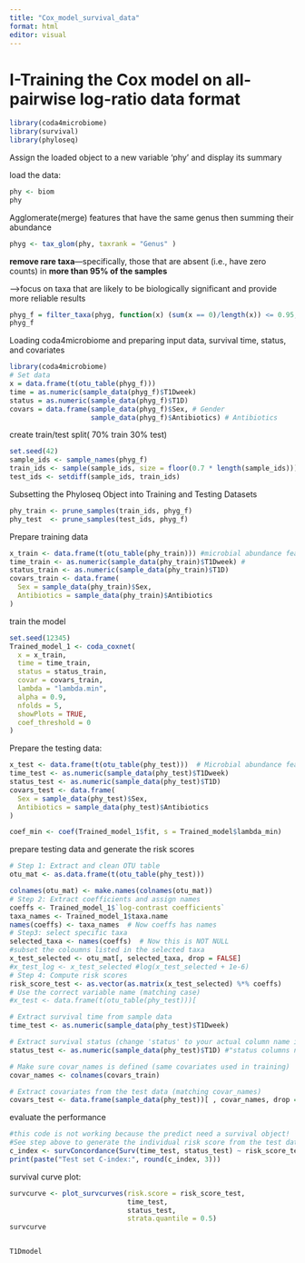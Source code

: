 ```yaml
---
title: "Cox_model_survival_data"
format: html
editor: visual
---
```


# I-Training the Cox model on all- pairwise log-ratio data format

```r
library(coda4microbiome)
library(survival)
library(phyloseq)
```

Assign the loaded object to a new variable 'phy' and display its summary

load the data:

```r
phy <- biom
phy
```

Agglomerate(merge) features that have the same genus then summing their abundance

```r
phyg <- tax_glom(phy, taxrank = "Genus" )
```

**remove rare taxa**—specifically, those that are absent (i.e., have zero counts) in **more than 95% of the samples**

--\>focus on taxa that are likely to be biologically significant and provide more reliable results

```r
phyg_f = filter_taxa(phyg, function(x) (sum(x == 0)/length(x)) <= 0.95, TRUE)
phyg_f
```

Loading coda4microbiome and preparing input data, survival time, status, and covariates

```r
library(coda4microbiome)
# Set data
x = data.frame(t(otu_table(phyg_f)))
time = as.numeric(sample_data(phyg_f)$T1Dweek)
status = as.numeric(sample_data(phyg_f)$T1D)
covars = data.frame(sample_data(phyg_f)$Sex, # Gender
                    sample_data(phyg_f)$Antibiotics) # Antibiotics
```

create train/test split( 70% train 30% test)

```r
set.seed(42)
sample_ids <- sample_names(phyg_f)
train_ids <- sample(sample_ids, size = floor(0.7 * length(sample_ids)))
test_ids <- setdiff(sample_ids, train_ids)
```

Subsetting the Phyloseq Object into Training and Testing Datasets

```r

phy_train <- prune_samples(train_ids, phyg_f)
phy_test  <- prune_samples(test_ids, phyg_f)
```

Prepare training data

```r
x_train <- data.frame(t(otu_table(phy_train))) #microbial abundance features
time_train <- as.numeric(sample_data(phy_train)$T1Dweek) #
status_train <- as.numeric(sample_data(phy_train)$T1D)
covars_train <- data.frame(
  Sex = sample_data(phy_train)$Sex,
  Antibiotics = sample_data(phy_train)$Antibiotics
)
```

train the model

```r
set.seed(12345)
Trained_model_1 <- coda_coxnet(
  x = x_train,
  time = time_train,
  status = status_train,
  covar = covars_train,
  lambda = "lambda.min",
  alpha = 0.9,
  nfolds = 5,
  showPlots = TRUE,
  coef_threshold = 0
)
```

Prepare the testing data:

```r
x_test <- data.frame(t(otu_table(phy_test)))  # Microbial abundance features
time_test <- as.numeric(sample_data(phy_test)$T1Dweek)
status_test <- as.numeric(sample_data(phy_test)$T1D)
covars_test <- data.frame(
  Sex = sample_data(phy_test)$Sex,
  Antibiotics = sample_data(phy_test)$Antibiotics
)
```

```r
coef_min <- coef(Trained_model_1$fit, s = Trained_model$lambda_min)

```

prepare testing data and generate the risk scores

```r

# Step 1: Extract and clean OTU table
otu_mat <- as.data.frame(t(otu_table(phy_test)))

colnames(otu_mat) <- make.names(colnames(otu_mat))  
# Step 2: Extract coefficients and assign names
coeffs <- Trained_model_1$`log-contrast coefficients`
taxa_names <- Trained_model_1$taxa.name
names(coeffs) <- taxa_names  # Now coeffs has names
# Step3: select specific taxa
selected_taxa <- names(coeffs)  # Now this is NOT NULL
#subset the coloumns listed in the selected taxa
x_test_selected <- otu_mat[, selected_taxa, drop = FALSE]
#x_test_log <- x_test_selected #log(x_test_selected + 1e-6)
# Step 4: Compute risk scores
risk_score_test <- as.vector(as.matrix(x_test_selected) %*% coeffs)
# Use the correct variable name (matching case)
#x_test <- data.frame(t(otu_table(phy_test)))[                                  #Trained_model$selected_features, drop = FALSE] #non existed

# Extract survival time from sample data
time_test <- as.numeric(sample_data(phy_test)$T1Dweek)

# Extract survival status (change 'status' to your actual column name if necessary)
status_test <- as.numeric(sample_data(phy_test)$T1D) #"status columns not exists, T1D instead

# Make sure covar_names is defined (same covariates used in training)
covar_names <- colnames(covars_train)

# Extract covariates from the test data (matching covar_names)
covars_test <- data.frame(sample_data(phy_test))[ , covar_names, drop = FALSE]

```

evaluate the performance

```r

#this code is not working because the predict need a survival object!
#See step above to generate the individual risk score from the test data
c_index <- survConcordance(Surv(time_test, status_test) ~ risk_score_test)$concordance
print(paste("Test set C-index:", round(c_index, 3)))
```

survival curve plot:

```r
survcurve <- plot_survcurves(risk.score = risk_score_test,
                             time_test,
                             status_test,
                             strata.quantile = 0.5)
survcurve


T1Dmodel
```
